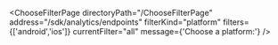 


<ChooseFilterPage
    directoryPath="/ChooseFilterPage"
    address="/sdk/analytics/endpoints"
    filterKind="platform"
    filters={['android','ios']}
    currentFilter="all"
    message={'Choose a platform:'}
/>
